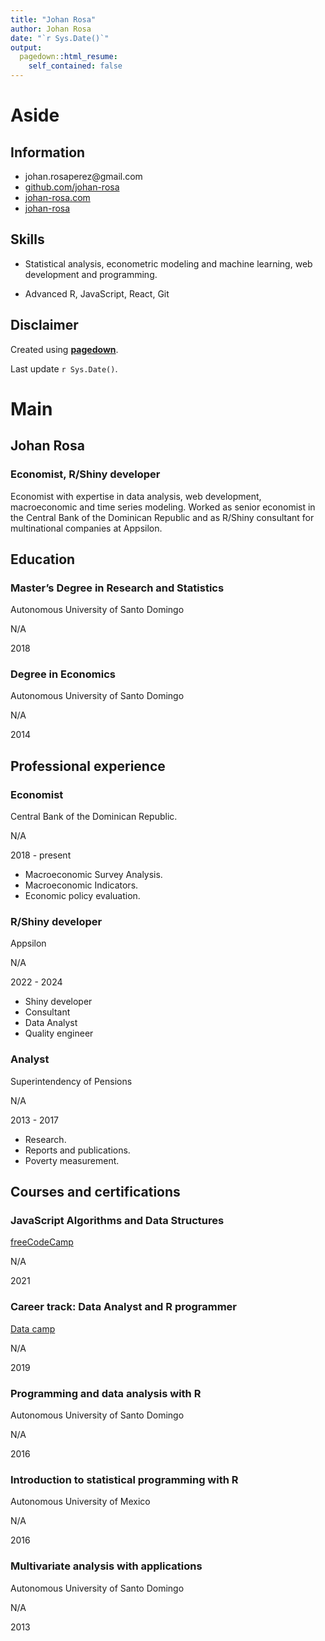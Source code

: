 ```yaml
---
title: "Johan Rosa"
author: Johan Rosa
date: "`r Sys.Date()`"
output:
  pagedown::html_resume:
    self_contained: false
---
```


Aside
================================================================================

Information {#contact}
--------------------------------------------------------------------------------

- <i class="fa fa-envelope"></i> johan.rosaperez@gmail.com
- <i class="fa fa-github"></i> [github.com/johan-rosa](https://github.com/Johan-rosa)
- <i class="fab fa-blogger"></i> [johan-rosa.com](johan-rosa.com)
- <i class="fab fa-stack-overflow"></i> [johan-rosa](https://stackoverflow.com/users/10266675/johan-rosa)


Skills {#skills}
--------------------------------------------------------------------------------

- Statistical analysis, econometric modeling and machine learning, web development and programming.

- Advanced R, JavaScript, React, Git


Disclaimer {#disclaimer}
--------------------------------------------------------------------------------

Created using [**pagedown**]().

Last update `r Sys.Date()`.



Main
================================================================================

Johan Rosa {#title}
--------------------------------------------------------------------------------

### Economist, R/Shiny developer

Economist with expertise in data analysis, web development, macroeconomic and time series modeling. Worked as senior economist in the Central Bank of the Dominican Republic and as R/Shiny consultant for multinational companies at Appsilon.


Education {data-icon=graduation-cap data-concise=true}
--------------------------------------------------------------------------------


### Master’s Degree in Research and Statistics

Autonomous University of Santo Domingo

N/A

2018

### Degree in Economics

Autonomous University of Santo Domingo

N/A

2014


Professional experience {data-icon=suitcase}
--------------------------------------------------------------------------------
### Economist

Central Bank of the Dominican Republic.

N/A

2018 - present

::: concise
- Macroeconomic Survey Analysis. 
- Macroeconomic Indicators.
- Economic policy evaluation.
:::


### R/Shiny developer

Appsilon

N/A

2022 - 2024


::: concise
- Shiny developer
- Consultant
- Data Analyst
- Quality engineer
:::

### Analyst

Superintendency of Pensions

N/A

2013 - 2017

::: concise
- Research. 
- Reports and publications.
- Poverty measurement.
:::

Courses and certifications {data-icon=file}
--------------------------------------------------------------------------------

### JavaScript Algorithms and Data Structures

[freeCodeCamp](https://www.freecodecamp.org/certification/fcc3bb4a350-a46d-4c79-bc42-60f41ddfb9b2/javascript-algorithms-and-data-structures)

N/A

2021


### Career track: Data Analyst and R programmer

[Data camp](https://www.datacamp.com/profile/johanrosaperez)

N/A

2019

### Programming and data analysis with R

Autonomous University of Santo Domingo

N/A

2016

### Introduction to statistical programming with R

Autonomous University of Mexico

N/A

2016

### Multivariate analysis with applications

Autonomous University of Santo Domingo

N/A

2013


